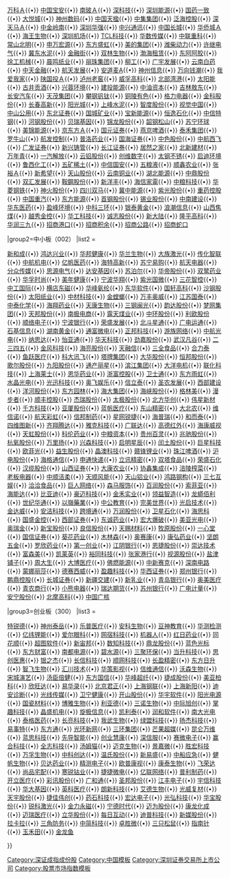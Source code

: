 {{Navbox
|name = SZSECI
|title = {{Flagicon|PRC}} [[深圳证券交易所成份股价指数|深证成份指数]]成份股
|titlestyle = background:lightsteelblue; 
|state = {{{state<includeonly>|collapsed</includeonly>}}}
|above = （2021年1月更新）
|group1=主板（000/001）
|list1 = <div>
[[平安银行]]{{•}}
[[万科|万科Ａ]]{{•}}
[[中国宝安]]{{•}}
[[中国南玻集团|南玻Ａ]]{{•}}
[[深科技]]{{•}}
[[深圳能源]]{{•}}
[[国药一致]]{{•}}
[[大悦城]]{{•}}
[[神州数码]]{{•}}
[[中国天楹]]{{•}}
[[中集集团]]{{•}}
[[泛海控股]]{{•}}
[[深天马Ａ]]{{•}}
[[中金岭南]]{{•}}
[[深圳华强]]{{•}}
[[中兴通讯]]{{•}}
[[中国长城]]{{•}}
[[华侨城集团|华侨城Ａ]]{{•}}
[[海王生物]]{{•}}
[[深圳机场集团|深圳机场]]{{•}}
[[TCL科技]]{{•}}
[[华数传媒]]{{•}}
[[中联重科]]{{•}}
[[常山股份|常山北明]]{{•}}
[[申万宏源]]{{•}}
[[东方盛虹]]{{•}}
[[美的集团]]{{•}}
[[潍柴动力]]{{•}}
[[许继电气]]{{•}}
[[冀东水泥]]{{•}}
[[金融街控股|金融街]]{{•}}
[[双林生物]]{{•}}
[[渤海租赁]]{{•}}
[[东阿阿胶]]{{•}}
[[徐工机械]]{{•}}
[[晨鸣纸业]]{{•}}
[[丽珠集团]]{{•}}
[[广西柳工机械|柳工]]{{•}}
[[广宇发展]]{{•}}
[[雲南白藥集團|云南白药]]{{•}}
[[中天金融]]{{•}}
[[航天发展]]{{•}}
[[安道麦A]]{{•}}
[[神州信息]]{{•}}
[[万向钱潮]]{{•}}
[[我爱我家 (房产公司)|我爱我家]]{{•}}
[[陕国投Ａ]]{{•}}
[[泸州老窖]]{{•}}
[[威孚高科]]{{•}}
[[北部湾港]]{{•}}
[[太阳能]]{{•}}
[[古井贡酒]]{{•}}
[[兴蓉环境]]{{•}}
[[建投能源]]{{•}}
[[中油资本]]{{•}}
[[吉林敖东]]{{•}}
[[长安汽车]]{{•}}
[[天茂集团]]{{•}}
[[攀钢钒钛]]{{•}}
[[铜陵有色]]{{•}}
[[格力电器]]{{•}}
[[金科股份]]{{•}}
[[长春高新]]{{•}}
[[阳光城]]{{•}}
[[上峰水泥]]{{•}}
[[智度股份]]{{•}}
[[视觉中国]]{{•}}
[[中山公用]]{{•}}
[[东北证券]]{{•}}
[[国城矿业]]{{•}}
[[宝新能源]]{{•}}
[[恒逸石化]]{{•}}
[[中信特钢]]{{•}}
[[河钢股份]]{{•}}
[[贝瑞基因]]{{•}}
[[锦龙股份]]{{•}}
[[韶钢松山]]{{•}}
[[苏宁环球]]{{•}}
[[美锦能源]]{{•}}
[[京东方|京东方Ａ]]{{•}}
[[国元证券]]{{•}}
[[燕京啤酒]]{{•}}
[[泰禾集团]]{{•}}
[[罗牛山]]{{•}}
[[航发控制]]{{•}}
[[普洛药业]]{{•}}
[[国海证券]]{{•}}
[[中色股份]]{{•}}
[[中航西飞]]{{•}}
[[广发证券]]{{•}}
[[新兴铸管]]{{•}}
[[长江证券]]{{•}}
[[居然之家]]{{•}}
[[北新建材]]{{•}}
[[万年青]]{{•}}
[[一汽解放]]{{•}}
[[云铝股份]]{{•}}
[[创维数字]]{{•}}
[[太钢不锈]]{{•}}
[[启迪环境]]{{•}}
[[鲁西化工]]{{•}}
[[五矿稀土]]{{•}}
[[中信国安]]{{•}}
[[五粮液]]{{•}}
[[顺鑫农业]]{{•}}
[[张裕Ａ]]{{•}}
[[新希望集团|新希望]]{{•}}
[[天山股份]]{{•}}
[[云南铜业]]{{•}}
[[湖北能源]]{{•}}
[[中鼎股份]]{{•}}
[[双汇发展]]{{•}}
[[鞍鋼股份]]{{•}}
[[新洋丰]]{{•}}
[[海信家電]]{{•}}
[[中粮科技]]{{•}}
[[华菱钢铁]]{{•}}
[[神火股份]]{{•}}
[[四川双马]]{{•}}
[[冀中能源股份|冀中能源]]{{•}}
[[紫光股份]]{{•}}
[[重药控股]]{{•}}
[[中國重型汽車集團|中国重汽]]{{•}}
[[东方能源]]{{•}}
[[首钢集团|首钢股份]]{{•}}
[[锡业股份]]{{•}}
[[中南建设]]{{•}}
[[华东医药]]{{•}}
[[盈峰环境]]{{•}}
[[中科三环]]{{•}}
[[银泰黄金]]{{•}}
[[浪潮信息]]{{•}}
[[山西焦煤]]{{•}}
[[越秀金控]]{{•}}
[[华工科技]]{{•}}
[[诚志股份]]{{•}}
[[新大陆]]{{•}}
[[隆平高科]]{{•}}
[[华润三九]]{{•}}
[[招商港口]]{{•}}
[[招商积余]]{{•}}
[[招商公路]]{{•}}
[[招商蛇口]]
</div>
|group2=中小板（002）
|list2 = <div>

[[新和成]]{{•}}
[[鸿达兴业]]{{•}}
[[华邦健康]]{{•}}
[[华兰生物]]{{•}}
[[大族激光]]{{•}}
[[传化智联]]{{•}}
[[中航机电]]{{•}}
[[亿帆医药]]{{•}}
[[海特高新]]{{•}}
[[苏宁易购]]{{•}}
[[航天电器]]{{•}}
[[分众传媒]]{{•}}
[[思源电气]]{{•}}
[[达安基因]]{{•}}
[[苏泊尔]]{{•}}
[[华帝股份]]{{•}}
[[双鹭药业]]{{•}}
[[华孚时尚]]{{•}}
[[美年健康]]{{•}}
[[宁波华翔]]{{•}}
[[紫光国微]]{{•}}
[[三花智控]]{{•}}
[[中工国际]]{{•}}
[[横店东磁]]{{•}}
[[华峰氨纶]]{{•}}
[[东华软件]]{{•}}
[[国轩高科]]{{•}}
[[沙钢股份]]{{•}}
[[太阳纸业]]{{•}}
[[中材科技]]{{•}}
[[金螳螂]]{{•}}
[[万丰奥威]]{{•}}
[[江苏国泰]]{{•}}
[[中泰化学]]{{•}}
[[海翔药业]]{{•}}
[[天康生物]]{{•}}
[[三钢闽光]]{{•}}
[[韵达股份]]{{•}}
[[梦网集团]]{{•}}
[[天邦股份]]{{•}}
[[南极电商]]{{•}}
[[露天煤业]]{{•}}
[[中环股份]]{{•}}
[[利欧股份]]{{•}}
[[顺络电子]]{{•}}
[[宁波银行]]{{•}}
[[荣盛发展]]{{•}}
[[北斗星通]]{{•}}
[[广电运通]]{{•}}
[[石基信息]]{{•}}
[[湖南黄金]]{{•}}
[[通富微电]]{{•}}
[[正邦科技]]{{•}}
[[游族网络]]{{•}}
[[中航光电]]{{•}}
[[纳思达]]{{•}}
[[怡亚通]]{{•}}
[[华天科技]]{{•}}
[[劲嘉股份]]{{•}}
[[武汉凡谷]]{{•}}
[[二三四五]]{{•}}
[[金风科技]]{{•}}
[[海亮股份]]{{•}}
[[天融信]]{{•}}
[[三全食品]]{{•}}
[[合力泰]]{{•}}
[[鱼跃医疗]]{{•}}
[[科大讯飞]]{{•}}
[[塔牌集团]]{{•}}
[[大华股份]]{{•}}
[[恒邦股份]]{{•}}
[[歌尔股份]]{{•}}
[[九阳股份]]{{•}}
[[通产丽星]]{{•}}
[[滨江集团]]{{•}}
[[大洋电机]]{{•}}
[[联化科技]]{{•}}
[[上海莱士]]{{•}}
[[恩华药业]]{{•}}
[[浙富控股]]{{•}}
[[卫士通]]{{•}}
[[东方雨虹]]{{•}}
[[水晶光电]]{{•}}
[[光迅科技]]{{•}}
[[奥飞娱乐]]{{•}}
[[信立泰]]{{•}}
[[圣农发展]]{{•}}
[[西部建设]]{{•}}
[[洋河股份]]{{•}}
[[东方园林]]{{•}}
[[海大集团]]{{•}}
[[海峡股份]]{{•}}
[[格林美]]{{•}}
[[漫步者]]{{•}}
[[顺丰控股]]{{•}}
[[杰瑞股份]]{{•}}
[[太极股份]]{{•}}
[[北方华创]]{{•}}
[[伟星新材]]{{•}}
[[千方科技]]{{•}}
[[亚厦股份]]{{•}}
[[蓝帆医疗]]{{•}}
[[东山精密]]{{•}}
[[大北农]]{{•}}
[[维信诺]]{{•}}
[[航天彩虹]]{{•}}
[[信邦制药]]{{•}}
[[星网锐捷]]{{•}}
[[海普瑞]]{{•}}
[[和而泰]]{{•}}
[[四维图新]]{{•}}
[[齐翔腾达]]{{•}}
[[雅克科技]]{{•}}
[[广联达]]{{•}}
[[高德红外]]{{•}}
[[海康威视]]{{•}}
[[天虹股份]]{{•}}
[[科伦药业]]{{•}}
[[中粮资本]]{{•}}
[[贵州百灵]]{{•}}
[[兆驰股份]]{{•}}
[[杭氧股份]]{{•}}
[[万里扬]]{{•}}
[[兴森科技]]{{•}}
[[启明星辰]]{{•}}
[[闰土股份]]{{•}}
[[巨星科技]]{{•}}
[[欧菲光]]{{•}}
[[益生股份]]{{•}}
[[晶澳科技]]{{•}}
[[赣锋锂业]]{{•}}
[[珠江啤酒]]{{•}}
[[沪电股份]]{{•}}
[[海格通信]]{{•}}
[[申通快递]]{{•}}
[[立讯精密]]{{•}}
[[双塔食品]]{{•}}
[[荣盛石化]]{{•}}
[[汉缆股份]]{{•}}
[[山西证券]]{{•}}
[[大康农业]]{{•}}
[[协鑫集成]]{{•}}
[[涪陵榨菜]]{{•}}
[[老板电器]]{{•}}
[[中顺洁柔]]{{•}}
[[天顺风能]]{{•}}
[[天山铝业]]{{•}}
[[鸿路钢构]]{{•}}
[[三七互娱]]{{•}}
[[洽洽食品]]{{•}}
[[巨人网络]]{{•}}
[[森马服饰]]{{•}}
[[百润股份]]{{•}}
[[索菲亚]]{{•}}
[[海能达]]{{•}}
[[比亚迪]]{{•}}
[[豪迈科技]]{{•}}
[[金禾实业]]{{•}}
[[领益智造]]{{•}}
[[龙蟒佰利]]{{•}}
[[世纪华通]]{{•}}
[[以嶺藥業]]{{•}}
[[中公教育]]{{•}}
[[完美世界 (公司)|完美世界]]{{•}}
[[光启技术]]{{•}}
[[金达威]]{{•}}
[[安洁科技]]{{•}}
[[跨境通]]{{•}}
[[万润股份]]{{•}}
[[卫星石化]]{{•}}
[[海思科]]{{•}}
[[国盛金控]]{{•}}
[[西部证券]]{{•}}
[[东诚药业]]{{•}}
[[宏大爆破]]{{•}}
[[美亚光电]]{{•}}
[[奥瑞金]]{{•}}
[[新宝股份]]{{•}}
[[良信股份]]{{•}}
[[天赐材料]]{{•}}
[[牧原股份]]{{•}}
[[一心堂]]{{•}}
[[国信证券]]{{•}}
[[葵花药业]]{{•}}
[[木林森]]{{•}}
[[奥赛康]]{{•}}
[[康弘药业]]{{•}}
[[坚朗五金]]{{•}}
[[罗欣药业]]{{•}}
[[第一创业]]{{•}}
[[江阴银行]]{{•}}
[[恩捷股份]]{{•}}
[[崇达技术]]{{•}}
[[富森美]]{{•}}
[[凯莱英]]{{•}}
[[裕同科技]]{{•}}
[[张家港农村商业银行|张家港行]]{{•}}
[[视源股份]]{{•}}
[[盐津铺子]]{{•}}
[[周大生]]{{•}}
[[大博医疗]]{{•}}
[[佛燃能源]]{{•}}
[[中新赛克]]{{•}}
[[深南电路]]{{•}}
[[蒙娜丽莎]]{{•}}
[[德赛西威]]{{•}}
[[盈趣科技]]{{•}}
[[华西证券]]{{•}}
[[郑州银行]]{{•}}
[[鹏鼎控股]]{{•}}
[[长城证券]]{{•}}
[[新疆交建]]{{•}}
[[新乳业]]{{•}}
[[青岛银行]]{{•}}
[[奥美医疗]]{{•}}
[[青农商行]]{{•}}
[[小熊电器]]{{•}}
[[瑞达期货]]{{•}}
[[苏州银行]]{{•}}
[[广电计量]]{{•}}
[[安宁股份]]{{•}}
[[北摩高科]]{{•}}
[[中国广核集团|中国广核]]
</div>
|group3=创业板（300）
|list3 = <div>
[[特锐德]]{{•}}
[[神州泰岳]]{{•}}
[[乐普医疗]]{{•}}
[[安科生物]]{{•}}
[[豆神教育]]{{•}}
[[华测检测]]{{•}}
[[亿纬锂能]]{{•}}
[[爱尔眼科]]{{•}}
[[网宿科技]]{{•}}
[[新松机器人|机器人]]{{•}}
[[红日药业]]{{•}}
[[同花顺 (软件)|同花顺]]{{•}}
[[超图软件]]{{•}}
[[新宙邦]]{{•}}
[[数知科技]]{{•}}
[[鼎龙股份]]{{•}}
[[蓝色光标]]{{•}}
[[东方财富]]{{•}}
[[南都电源]]{{•}}
[[碧水源]]{{•}}
[[三聚环保]]{{•}}
[[当升科技]]{{•}}
[[思创医惠]]{{•}}
[[银之杰]]{{•}}
[[长信科技]]{{•}}
[[顺网科技]]{{•}}
[[长盈精密]]{{•}}
[[东方日升]]{{•}}
[[智飞生物]]{{•}}
[[汇川技术]]{{•}}
[[华策影视]]{{•}}
[[信维通信]]{{•}}
[[沃森生物]]{{•}}
[[宋城演艺]]{{•}}
[[汤臣倍健]]{{•}}
[[东方国信]]{{•}}
[[华峰超纤]]{{•}}
[[捷成股份]]{{•}}
[[美亚柏科]]{{•}}
[[欣旺达]]{{•}}
[[易华录]]{{•}}
[[北京君正]]{{•}}
[[上海钢联]]{{•}}
[[上海新阳]]{{•}}
[[迪安诊断]]{{•}}
[[光线传媒]]{{•}}
[[卫宁健康]]{{•}}
[[开山股份]]{{•}}
[[华宇软件]]{{•}}
[[阳光电源]]{{•}}
[[国瓷材料]]{{•}}
[[博雅生物]]{{•}}
[[利亚德]]{{•}}
[[三诺生物]]{{•}}
[[中际旭创]]{{•}}
[[掌趣科技]]{{•}}
[[晶盛机电]]{{•}}
[[旋极信息]]{{•}}
[[凯利泰]]{{•}}
[[润和软件]]{{•}}
[[南大光电]]{{•}}
[[泰格医药]]{{•}}
[[长亮科技]]{{•}}
[[我武生物]]{{•}}
[[绿盟科技]]{{•}}
[[扬杰科技]]{{•}}
[[易事特]]{{•}}
[[东方通]]{{•}}
[[光环新网]]{{•}}
[[三环集团]]{{•}}
[[芒果超媒]]{{•}}
[[昆仑万维]]{{•}}
[[蓝思科技]]{{•}}
[[先导智能]]{{•}}
[[创业慧康]]{{•}}
[[深信服]]{{•}}
[[赛微电子]]{{•}}
[[赢合科技]]{{•}}
[[全志科技]]{{•}}
[[金科文化|汤姆猫]]{{•}}
[[迈克生物]]{{•}}
[[景嘉微]]{{•}}
[[胜宏科技]]{{•}}
[[万孚生物]]{{•}}
[[中科创达]]{{•}}
[[温氏股份]]{{•}}
[[新易盛]]{{•}}
[[中船应急]]{{•}}
[[健帆生物]]{{•}}
[[贝达药业]]{{•}}
[[精测电子]]{{•}}
[[欧普康视]]{{•}}
[[康泰生物]]{{•}}
[[飞荣达]]{{•}}
[[尚品宅配]]{{•}}
[[寒锐钴业]]{{•}}
[[捷捷微电]]{{•}}
[[亿联网络]]{{•}}
[[普利制药]]{{•}}
[[开立医疗]]{{•}}
[[彩讯股份]]{{•}}
[[广和通]]{{•}}
[[圣邦股份]]{{•}}
[[江丰电子]]{{•}}
[[宇信科技]]{{•}}
[[华大基因]]{{•}}
[[英科医疗]]{{•}}
[[朗新科技]]{{•}}
[[艾德生物]]{{•}}
[[光威复材]]{{•}}
[[天宇股份]]{{•}}
[[捷佳伟创]]{{•}}
[[药石科技]]{{•}}
[[宏达电子]]{{•}}
[[光弘科技]]{{•}}
[[华宝股份]]{{•}}
[[锐科激光]]{{•}}
[[金力永磁]]{{•}}
[[宁德时代]]{{•}}
[[迈为股份]]{{•}}
[[康龙化成]]{{•}}
[[迈瑞医疗]]{{•}}
[[立华股份]]{{•}}
[[每日互动]]{{•}}
[[迪普科技]]{{•}}
[[新媒股份]]{{•}}
[[拉卡拉]]{{•}}
[[三角防务]]{{•}}
[[中简科技]]{{•}}
[[卓胜微]]{{•}}
[[三只松鼠]]{{•}}
[[指南针]]{{•}}
[[玉禾田]]{{•}}
[[益海嘉里|金龙鱼]]
</div>
}}[[Category:深证成指成份股]]
<noinclude>
[[Category:中国模板]]
[[Category:深圳证券交易所上市公司]]
[[Category:股票市场指数模板]]
</noinclude>